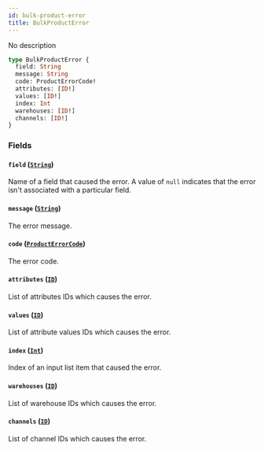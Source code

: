 ```yaml
---
id: bulk-product-error
title: BulkProductError
---
```


No description

```graphql
type BulkProductError {
  field: String
  message: String
  code: ProductErrorCode!
  attributes: [ID!]
  values: [ID!]
  index: Int
  warehouses: [ID!]
  channels: [ID!]
}
```

### Fields

#### `field` ([`String`](../../../developer/api-reference/scalars/string))

Name of a field that caused the error. A value of `null` indicates that the error isn't associated with a particular field.

#### `message` ([`String`](../../../developer/api-reference/scalars/string))

The error message.

#### `code` ([`ProductErrorCode`](../../../developer/api-reference/enums/product-error-code))

The error code.

#### `attributes` ([`ID`](../../../developer/api-reference/scalars/id))

List of attributes IDs which causes the error.

#### `values` ([`ID`](../../../developer/api-reference/scalars/id))

List of attribute values IDs which causes the error.

#### `index` ([`Int`](../../../developer/api-reference/scalars/int))

Index of an input list item that caused the error.

#### `warehouses` ([`ID`](../../../developer/api-reference/scalars/id))

List of warehouse IDs which causes the error.

#### `channels` ([`ID`](../../../developer/api-reference/scalars/id))

List of channel IDs which causes the error.
